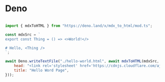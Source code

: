 # Deno

```javascript

import { mdxToHTML } from "https://deno.land/x/mdx_to_html/mod.ts";

const mdxSrc = `
export const Thing = () => <>World!</>

# Hello, <Thing />
`;

await Deno.writeTextFile("./hello-world.html", await mdxToHTML(mdxSrc, {
    head: "<link rel='stylesheet' href='https://cdnjs.cloudflare.com/ajax/libs/prism/9000.0.1/themes/prism-tomorrow.css' />",
    title: "Hello Word Page",
}));

```

